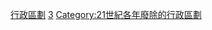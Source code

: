 {{Cat topic in year| topic=廢除的行政區劃|year=2013}}
[[Category:2013年廢除|行政區劃]]
[[Category:2010年代廢除的行政區劃|3]]
[[Category:21世紀各年廢除的行政區劃|Category:21世紀各年廢除的行政區劃]]